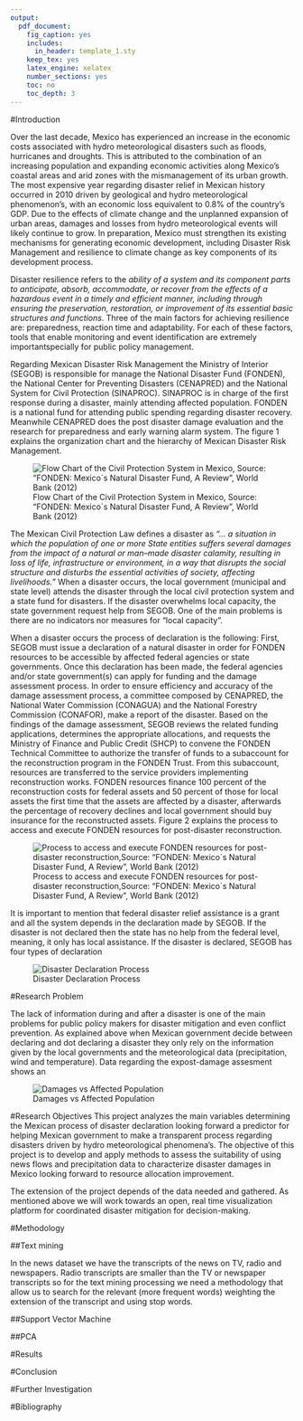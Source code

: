 ```yaml
---  
output:
  pdf_document:
    fig_caption: yes
    includes:
      in_header: template_1.sty
    keep_tex: yes
    latex_engine: xelatex
    number_sections: yes
    toc: no
    toc_depth: 3
---
```


#Introduction 

Over the last decade, Mexico has experienced an increase in the economic costs associated with hydro meteorological disasters such as floods, hurricanes and droughts. This is attributed to the combination of an increasing population and expanding economic activities along Mexico’s coastal areas and arid zones with the mismanagement of its urban growth. The most expensive year regarding disaster relief in Mexican history occurred in 2010 driven by geological and hydro meteorological phenomenon’s, with an economic loss equivalent to 0.8% of the country’s GDP.\footnote{CENAPRED(2010)} 
Due to the effects of climate change and the unplanned expansion of urban areas, damages and losses from hydro meteorological events will likely continue to grow. In preparation, Mexico must strengthen its existing mechanisms for generating economic development, including Disaster Risk Management and resilience to climate change as key components of its development process.\footnote{Garcia A, Muñoz C (2014) The Effect of Natural Disasters on Mexico’s Regional Economic Growth: Growing Disparity or Creative Destruction? Centro Mario Molina }

Disaster resilience refers to the *ability of a system and its component parts to anticipate, absorb, accommodate, or recover from the effects of a hazardous event in a timely and efficient manner, including through ensuring the preservation, restoration, or improvement of its essential basic structures and functions*. \footnote{IPCC, 2012: Glossary of terms. In: Managing the Risks of Extreme Events and Disasters to Advance Climate Change } Three of the main factors for achieving resilience are: preparedness, reaction time and adaptability. For each of these factors, tools that enable monitoring and event identification are extremely important\footnote{Ramirez-Marquez JE, Rocco CM. (2009) Stochastic network interdiction optimization via capacitated network reliability modeling and probabilistic solution discovery. Reliability Engineering and System Safety; 94(5):913–921}specially for public policy management. 

Regarding Mexican Disaster Risk Management the Ministry of Interior (SEGOB) is responsible for manage the National Disaster Fund (FONDEN), the National Center for Preventing Disasters (CENAPRED) and the National System for Civil Protection (SINAPROC).\footnote{this section relies heavily in the 2nd chapter "National context" Garcia, A (2014) Desastres Naturales: ¿Destrucción Creativa?}
SINAPROC is in charge of the first response during a disaster, mainly attending affected population.  FONDEN is a  national fund for attending public spending regarding disaster recovery. Meanwhile CENAPRED does the post disaster damage evaluation and the research for preparedness and early warning alarm system. The figure 1 explains the organization chart and the hierarchy of Mexican Disaster Risk Management.



![Flow Chart of the Civil Protection System in Mexico, \break Source: "FONDEN: Mexico´s Natural Disaster Fund, A Review", World Bank (2012)](img/SEGOB.png)


The Mexican Civil Protection Law defines a disaster as *“… a situation in which the population of one or more State entities suffers several damages from the impact of a natural or man–made disaster calamity, resulting in loss of life, infrastructure or environment, in a way that disrupts the social structure and disturbs the essential activities of society, affecting livelihoods.”* When a disaster occurs, the local government (municipal and state level) attends the disaster through the local civil protection system and a state fund for disasters. If the disaster overwhelms local capacity, the state government request help from SEGOB. One of the main problems is there are no indicators nor measures for "local capacity".

\break

When a disaster occurs the process of declaration is the following: First, SEGOB must issue a declaration of a natural disaster in order for FONDEN resources to be accessible by affected federal agencies or state governments. Once this declaration has been made, the federal agencies and/or state government(s) can apply for funding and the damage assessment process. In order to ensure efficiency and accuracy of the damage assessment process, a committee composed by CENAPRED, the National Water Commission (CONAGUA) and the  National Forestry Commission (CONAFOR), make a report of the disaster. Based on the findings of the damage assessment, SEGOB reviews the related funding applications, determines the appropriate allocations, and requests the Ministry of Finance and Public Credit (SHCP) to convene the FONDEN Technical Committee to authorize the transfer of funds to a subaccount for the reconstruction program in the FONDEN Trust. From this subaccount, resources are transferred to the service providers implementing reconstruction works. FONDEN resources finance 100 percent of the reconstruction costs for federal assets and 50 percent of those for local assets the first time that the assets are affected by a disaster, afterwards the percentage of recovery declines and local government should buy insurance for the reconstructed assets\footnote{GFDRR (2012)}. Figure 2 explains the process to access and execute FONDEN resources for post-disaster reconstruction.

![Process to access and execute FONDEN resources for post-disaster reconstruction,\break Source: "FONDEN: Mexico´s Natural Disaster Fund, A Review", World Bank (2012)](img/proces.png)

\break
  
It is important to mention that federal disaster relief assistance is a grant and all the system depends in the declaration made by SEGOB. If the disaster is not declared then the state has no help from the federal level, meaning, it only has local assistance. If the disaster is declared, SEGOB has four types of declaration\footnote{The type of aid depends on the type of declaration}

![Disaster Declaration Process](img/proceso1.png)

\break


#Research Problem 
 
The lack of information during and after a disaster is one of the main problems for public policy makers for disaster mitigation and even conflict prevention.\footnote{Meier, Patrick. (2014). Crisis Mapping in Areas of Limited Statehood. In Information and Communication Technologies in Areas of Limited Statehood, ed. Steven Livingston and Gregor Walter-Drop. Oxford University Press}\footnote{Meier, Patrick. (2014). Human Computation for Disaster Response. In Handbook of Human Computation, ed. Pietro Michelucci et. al, Springer}  As explained above when Mexican government  decide between declaring and dot declaring a disaster they only rely on the information given by the local governments  and  the  meteorological data (precipitation, wind and temperature).
Data regarding the expost-damage assesment shows an 

![Damages vs Affected Population](img/shady.png)

#Research Objectives
This project analyzes the main variables determining the Mexican process of disaster declaration looking forward a predictor for helping Mexican government to make a transparent process regarding disasters driven by hydro meteorological phenomena’s. 
The objective of this project is to develop and apply methods to assess the suitability of using news flows and precipitation data to characterize disaster damages in Mexico looking forward to resource allocation improvement.

The extension of the project depends of the data needed and gathered. As mentioned above we will work towards an open, real time visualization platform for coordinated disaster mitigation for decision-making.


#Methodology

##Text mining 

In the news dataset we have the transcripts of the news on TV, radio and newspapers. Radio transcripts are smaller than the TV or newspaper transcripts so for the text mining processing we need a methodology that allow us to search for the relevant (more frequent words) weighting the extension of the transcript and using stop words. 

##Support Vector Machine 

##PCA 


#Results 

#Conclusion

#Further Investigation 

#Bibliography
